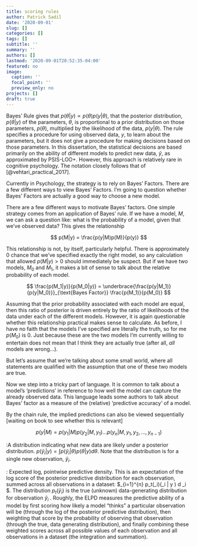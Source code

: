 ```yaml
---
title: scoring rules
author: Patrick Sadil
date: '2020-09-01'
slug: []
categories: []
tags: []
subtitle: ''
summary: ''
authors: []
lastmod: '2020-09-01T20:52:35-04:00'
featured: no
image:
  caption: ''
  focal_point: ''
  preview_only: no
projects: []
draft: true
---
```


Bayes' Rule gives that $p(\theta|y) \propto p(\theta) p(y|\theta)$, that the posterior distribution, $p(\theta|y)$ of the parameters, $\theta$, is proportional to a prior distribution on those parameters, $p(\theta)$, multiplied by the likelihood of the data, $p(y|\theta)$. The rule specifies a procedure for using observed data, $y$, to learn about the parameters, but it does not give a procedure for making decisions based on those parameters. In this dissertation, the statistical decisions are based primarily on the ability of different models to predict new data, $\tilde{y}$, as approximated by PSIS-LOO+. However, this approach is relatively rare in cognitive psychology. The notation closely follows that of [@vehtari_practical_2017].

Currently in Psychology, the strategy is to rely on Bayes' Factors. There are a few different ways to view Bayes' Factors. I'm going to question whether Bayes' Factors are actually a good way to choose a new model.

There are a few different ways to motivate Bayes' factors. One simple strategy comes from an application of Bayes' rule. If we have a model, $M$, we can ask a question like: what is the probability of a model, given that we've observed data? This gives the relationship

$$
p(M|y) = \frac{p(y|M)p(M)}{p(y)}
$$

This relationship is not, by itself, particularly helpful. There is approximately 0 chance that we've specified exactly the right model, so any calculation that allowed $p(M|y) > 0$ should immediately be suspect. But if we have two models, $M_0$ and $M_1$, it makes a bit of sense to talk about the relative probability of each model. 

$$
\frac{p(M_1|y)}{p(M_0|y)} = \underbrace{\frac{p(y|M_1)}{p(y|M_0)}}_{\text{Bayes Factor}} \frac{p(M_1)}{p(M_0)}
$$

Assuming that the prior probability associated with each model are equal, then this ratio of posterior is driven entirely by the ratio of likelihoods of the data under each of the different models. However, it is again questionable whether this relationship practical makes sense to calculate. As before, I have no faith that the models I've specified are literally the truth, so for me $p(M_0)$ is 0. Just because these are the two models I'm currently willing to entertain does not mean that I think they are actually true (after all, _all_ models are wrong...). 

But let's assume that we're talking about some small world, where all statements are qualified with the assumption that one of these two models are true. 

Now we step into a tricky part of language. It is common to talk about a model's 'predictions' in reference to how well the model can capture the already observed data. This language leads some authors to talk about Bayes' factor as a measure of the (relative) 'predictive accuracy' of a model. 

By the chain rule, the implied predictions can also be viewed sequentially [waiting on book to see whether this is relevant]

$$
p(y|M) = p(y_1|M)p(y_2|M,y_1)\ldots p(y_n | M,y_1,y_2,\ldots,y_{n-1})
$$


\textbf{Posterior Predictive Distribution}:A distribution indicating what new data are likely under a posterior distribution. $p(\tilde{y}_i | y) = \int p(\tilde{y}_i|\theta)p(\theta | y) d \theta$. Note that the distribution is for a single new observation, $\tilde{y}_i$. 

\textbf{ELPD}: Expected log, pointwise predictive density. This is an expectation of the log score of the posterior predictive distribution for each observation, summed across all observations in a dataset: $\sum_{i=1}^{n} \int p_t(\tilde{y}_i)\log\left(\tilde{y}_i \middle| y \right) d \tilde{y}_i $. The distribution $p_t(\tilde{y}_i)$ is the true (unknown) data-generating distribution for observation $\tilde{y}_i$ \parencite{geisser_predictive_1979, gneiting_strictly_2007}. Roughly, the ELPD measures the predictive ability of a model by first scoring how likely a model "thinks" a particular observation will be (through the log of the posterior predictive distribution), then weighting that score by the probability of observing that observation (through the true, data generating distribution), and finally combining these weighted scores across all possible values of each observation and all observations in a dataset (the integration and summation).

